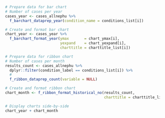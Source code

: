 
```r
# Prepare data for bar chart
# Number of cases per year
cases_year <- cases_allnephu %>% 
  f_barchart_dataprep_year(condition_name = conditions_list[i])
```


```r
# Create and format bar chart
chart_year <- cases_year %>% 
  f_barchart_format_year(ymax       = chart_ymax[i],
                         yexpand    = chart_yexpand[i],
                         charttitle = charttitle_list[i])
```


```r
# Prepare data for ribbon chart
# Number of cases per month
results_count <- cases_allnephu %>%
  dplyr::filter(condition_label == conditions_list[i]) %>%
  #
  f_ribbon_dataprep_count(variable = NULL)
```


```r
# Create and format ribbon chart
chart_month <- f_ribbon_format_historical_no(results_count,
                                             charttitle = charttitle_list[i])
```


```r
# Display charts side-by-side
chart_year + chart_month
```

